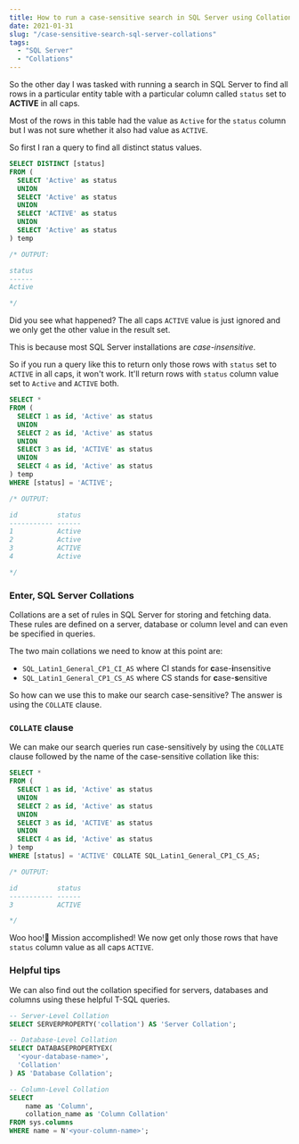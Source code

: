 ```yaml
---
title: How to run a case-sensitive search in SQL Server using Collations
date: 2021-01-31
slug: "/case-sensitive-search-sql-server-collations"
tags:
  - "SQL Server"
  - "Collations"
---
```


So the other day I was tasked with running a search in SQL Server to find all rows in a particular entity table with a particular column called `status` set to **ACTIVE** in all caps.

Most of the rows in this table had the value as `Active` for the `status` column but I was not sure whether it also had value as `ACTIVE`.

So first I ran a query to find all distinct status values. 

```sql
SELECT DISTINCT [status] 
FROM (
  SELECT 'Active' as status
  UNION
  SELECT 'Active' as status
  UNION
  SELECT 'ACTIVE' as status
  UNION
  SELECT 'Active' as status
) temp

/* OUTPUT:

status
------
Active

*/
```

Did you see what happened? The all caps `ACTIVE` value is just ignored and we only get the other value in the result set.

This is because most SQL Server installations are *case-insensitive*.

So if you run a query like this to return only those rows with `status` set to `ACTIVE` in all caps, it won't work. It'll return rows with `status` column value set to `Active` and `ACTIVE` both.

```sql
SELECT * 
FROM (
  SELECT 1 as id, 'Active' as status
  UNION
  SELECT 2 as id, 'Active' as status
  UNION
  SELECT 3 as id, 'ACTIVE' as status
  UNION
  SELECT 4 as id, 'Active' as status
) temp
WHERE [status] = 'ACTIVE';

/* OUTPUT:

id          status
----------- ------
1           Active
2           Active
3           ACTIVE
4           Active

*/
```

### Enter, SQL Server Collations
Collations are a set of rules in SQL Server for storing and fetching data. These rules are defined on a server, database or column level and can even be specified in queries.

The two main collations we need to know at this point are:

- `SQL_Latin1_General_CP1_CI_AS` where CI stands for **c**ase-**i**nsensitive
- `SQL_Latin1_General_CP1_CS_AS` where CS stands for **c**ase-**s**ensitive

So how can we use this to make our search case-sensitive? The answer is using the `COLLATE` clause.

### `COLLATE` clause

We can make our search queries run case-sensitively by using the `COLLATE` clause followed by the name of the case-sensitive collation like this:

```sql {11}
SELECT * 
FROM (
  SELECT 1 as id, 'Active' as status
  UNION
  SELECT 2 as id, 'Active' as status
  UNION
  SELECT 3 as id, 'ACTIVE' as status
  UNION
  SELECT 4 as id, 'Active' as status
) temp
WHERE [status] = 'ACTIVE' COLLATE SQL_Latin1_General_CP1_CS_AS;

/* OUTPUT:

id          status
----------- ------
3           ACTIVE

*/
```

Woo hoo!🤘 Mission accomplished! We now get only those rows that have `status` column value as all caps `ACTIVE`.

### Helpful tips
We can also find out the collation specified for servers, databases and columns using these helpful T-SQL queries.

```sql
-- Server-Level Collation
SELECT SERVERPROPERTY('collation') AS 'Server Collation';

-- Database-Level Collation
SELECT DATABASEPROPERTYEX(
  '<your-database-name>', 
  'Collation'
) AS 'Database Collation';

-- Column-Level Collation
SELECT 
    name as 'Column', 
    collation_name as 'Column Collation'
FROM sys.columns 
WHERE name = N'<your-column-name>';
```